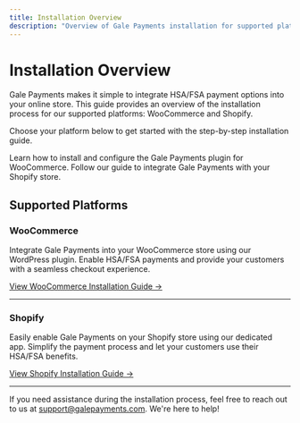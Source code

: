 ```yaml
---
title: Installation Overview
description: "Overview of Gale Payments installation for supported platforms"
---
```




# Installation Overview

Gale Payments makes it simple to integrate HSA/FSA payment options into your online store. This guide provides an overview of the installation process for our supported platforms: WooCommerce and Shopify.

Choose your platform below to get started with the step-by-step installation guide.

<CardGroup cols={2}>
  <Card
    title="WooCommerce Installation"
    icon="shopping-cart"
    href="/docs/onboarding/woocommerce"
  >
    Learn how to install and configure the Gale Payments plugin for WooCommerce.
  </Card>
  <Card
    title="Shopify Installation"
    icon="store"
    href="/docs/onboarding/shopify"
  >
    Follow our guide to integrate Gale Payments with your Shopify store.
  </Card>
</CardGroup>

## Supported Platforms

### WooCommerce
Integrate Gale Payments into your WooCommerce store using our WordPress plugin. Enable HSA/FSA payments and provide your customers with a seamless checkout experience.

[View WooCommerce Installation Guide →](onboarding/woocommerce)

---

### Shopify
Easily enable Gale Payments on your Shopify store using our dedicated app. Simplify the payment process and let your customers use their HSA/FSA benefits.

[View Shopify Installation Guide →](onboarding/shopify)

---

If you need assistance during the installation process, feel free to reach out to us at [support@galepayments.com](mailto:support@galepayments.com). We're here to help!
